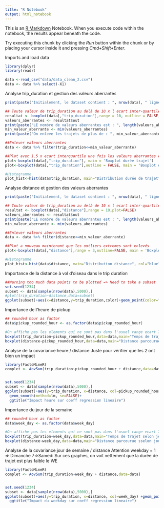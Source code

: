 ```yaml
---
title: "R Notebook"
output: html_notebook
---
```


This is an [R Markdown](http://rmarkdown.rstudio.com) Notebook. When you execute code within the notebook, the results appear beneath the code. 

Try executing this chunk by clicking the *Run* button within the chunk or by placing your cursor inside it and pressing *Cmd+Shift+Enter*. 


Imports and load data
```r
library(dplyr)
library(readr)

data <-read_csv("data/data_clean_2.csv")
data <- data %>% select(-X1)
```

Analyse trip_duration et gestion des valeurs aberrantes
```r
print(paste("Initialement, le dataset contient : ", nrow(data), " lignes", sep=""))

## Toute valeur de trip_duration au delà de 10 x l ecart inter-quartile est considérée comme aberrante
resultat <- boxplot(data[,"trip_duration"],range = 10, outline = FALSE,plot=FALSE)
valeurs_aberrantes <- resultat$out
print(paste("LE nombre de valeurs aberrantes est : ", length(valeurs_aberrantes), sep=""))
min_valeur_aberrante <- min(valeurs_aberrantes)
print(paste("On enleve les trajets de plus de : ", min_valeur_aberrante/3600, " heures",sep=""))

##Enlever valeurs aberrantes
data <- data %>% filter(trip_duration<=min_valeur_aberrante)

##Plot avec 1.5 x ecart interquartile une fois les valeurs aberrantes enlevées
plot<-boxplot(data[,"trip_duration"], main = 'Boxplot durée trajet')
plot<-boxplot(data[,"trip_duration"],outline = FALSE, main = 'Boxplot durée trajet')

#Histogramme
plot_hist<-hist(data$trip_duration, main="Distribution durée de trajet", col="blue",breaks = seq(0, 8000, by = 200))

```


Analyse distance et gestion des valeurs aberrantes
```r
print(paste("Initialement, le dataset contient : ", nrow(data), " lignes", sep=""))

## Toute valeur de trip_duration au delà de 10 x l ecart inter-quartile est considérée comme aberrante
resultat <- boxplot(data[,"distance"],range = 10,plot=FALSE)
valeurs_aberrantes <- resultat$out
print(paste("LE nombre de valeurs aberrantes est : ", length(valeurs_aberrantes), sep=""))
min_valeur_aberrante <- min(valeurs_aberrantes)

##Enlever valeurs aberrantes
data <- data %>% filter(distance<=min_valeur_aberrante)

##Plot a nouveau maintenant que les outliers extremes sont enlevés
plot<-boxplot(data[,"distance"],range = 3,outline=FALSE, main = 'Boxplot distance')

#Histogramme
plot_hist<-hist(data$distance, main="Distribution distance", col="blue")

```





Importance de la distance à vol d'oiseau dans le trip duration
```r
##Warning too much data points to be plotted => Need to take a subset
set.seed(1234)
subset <- data[sample(nrow(data),5000),]
#plot(trip_duration~distance,data=subset)
ggplot(subset)+aes(x=distance,y=trip_duration,color)+geom_point(color="blue")
```


Importance de l'heure de pickup
```r

## rounded hour as factor
data$pickup_rounded_hour <- as.factor(data$pickup_rounded_hour)

#On affiche pas les elements qui ne sont pas dans l'usuel range ecart 75% + ecart interquartile x 1.5
boxplot(trip_duration~pickup_rounded_hour,data=data,main="Temps de trajet selon heure",outline=FALSE)
boxplot(distance~pickup_rounded_hour,data=data,main="Distance parcourue selon heure",outline=FALSE)

```


Analyse de la covariance heure / distance
Juste pour vérifier que les 2 ont bien un impact
```r
library(FactoMineR)
complet <- AovSum(trip_duration~pickup_rounded_hour + distance,data=data)


set.seed(1234)
subset <- data[sample(nrow(data),5000),]
ggplot(subset)+aes(y=trip_duration, x=distance, col=pickup_rounded_hour) +geom_point() +
  geom_smooth(method=lm, se=FALSE)+
  ggtitle("Impact heure sur coeff regression lineaire") 


```


Importance du jour de la semaine
```r

## rounded hour as factor
data$week_day <- as.factor(data$week_day)

#On affiche pas les elements qui ne sont pas dans l'usuel range ecart 75% + ecart interquartile x 1.5
boxplot(trip_duration~week_day,data=data,main="Temps de trajet selon jour de la semaine",outline=FALSE)
boxplot(distance~week_day,data=data,main="Distance parcourue sselon jour de la semaine",outline=FALSE)
```


Analyse de la covariance jour de semaine / distance
Attention weekday = 1 => Dimanche  7=>Samedi
Sur ces graphes, on voit nettement que la durée de trajet est plus faible le WE
```r
library(FactoMineR)
complet <- AovSum(trip_duration~week_day + distance,data=data)


set.seed(1234)
subset <- data[sample(nrow(data),5000),]
ggplot(subset)+aes(y=trip_duration, x=distance, col=week_day) +geom_point() + geom_smooth(method=lm, se=FALSE)+
  ggtitle("Impact du weekday sur coeff regression lineaire") 


```

